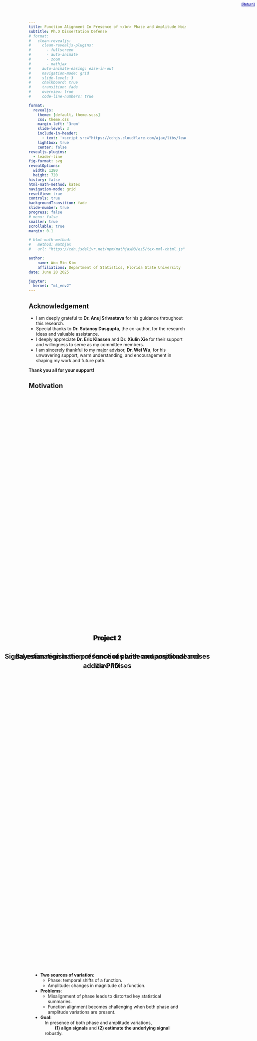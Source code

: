 ```yaml
---
title: Function Alignment In Presence of </br> Phase and Amplitude Noises
subtitle: Ph.D Dissertation Defense
# format:
#   clean-revealjs:
#     clean-revealjs-plugins:
#       - fullscreen
#       - auto-animate
#       - zoom
#       - mathjax
#     auto-animate-easing: ease-in-out
#     navigation-mode: grid
#     slide-level: 3
#     chalkboard: true
#     transition: fade
#     overview: true
#     code-line-numbers: true

format: 
  revealjs:
    theme: [default, theme.scss]
    css: theme.css
    margin-left: '3rem'
    slide-level: 3
    include-in-header: 
      - text: '<script src="https://cdnjs.cloudflare.com/ajax/libs/leader-line/1.0.7/leader-line.min.js"></script>'
    lightbox: true
    center: false
revealjs-plugins:
  - leader-line
fig-format: svg
revealOptions:
  width: 1280
  height: 720
history: false
html-math-method: katex
navigation-mode: grid
resetView: true
controls: true
backgroundTransition: fade
slide-number: true
progress: false
# menu: false
smaller: true
scrollable: true
margin: 0.1

# html-math-method:
#   method: mathjax
#   url: "https://cdn.jsdelivr.net/npm/mathjax@3/es5/tex-mml-chtml.js"

author:
    name: Woo Min Kim
    affiliations: Department of Statistics, Florida State University
date: June 20 2025

jupyter:
  kernel: "ml_env2"
---
```


## Acknowledgement

- I am deeply grateful to **Dr. Anuj Srivastava** for his guidance throughout this research.
- Special thanks to **Dr. Sutanoy Dasgupta**, the co-author, for the research ideas and valuable assistance.
- I deeply appreciate **Dr. Eric Klassen** and **Dr. Xiulin Xie** for their support and willingness to serve as my committee members.
- I am sincerely thankful to my major advisor, **Dr. Wei Wu**, for his unwavering support, warm understanding, and encouragement in shaping my work and future path.

**Thank you all for your support!**

<style>
.reveal .slide .katex {
  font-size: 1em;
}
.hh2{
  font-size: 2.5rem !important;
  color: #3333b3;
  padding-top: 0.1em;
  padding-bottom: 0.1em;
  margin-bottom: 3rem !important;
}
.middle-content {
  display: flex;
  justify-content: center;
  flex-direction: column;
  height: 100%;
  padding-left: 1em;
}

.middle-content2 {
  /* display: flex; */
  justify-content: center;
  flex-direction: column;
  height: 100%;
  padding-left: 1em;
}

.custom-block {
  border-radius: 16px;
  box-shadow: 4px 4px 16px rgba(0, 0, 0, 0.25);
  overflow: hidden;
  margin: 1.5em 0;
  line-height: 1.4;
}

.custom-block-header {
  background-color: #2a2a94; /* deep blue */
  color: white;
  padding: 0em 0.5em;
  font-size: 120%;
}

.custom-block-body {
  padding: 0.5em 1em;
  background-color: #f1f1f9;
  color: #000;
}
</style>

## Motivation
<div class="middle-content">
  - **Two sources of variation**:
    - Phase: temporal shifts of a function.
    - Amplitude: changes in magnitude of a function.
    
  - **Problems**:
    - Misalignment of phase leads to distorted key statistical summaries.
    - Function alignment becomes challenging when both phase and amplitude variations are present.
  - **Goal**: </br>
    <div style="margin-left: 1em"> In presence of both phase and amplitude variations, </br>
      $\qquad$**(1) align signals** and **(2) estimate the underlying signal** robustly.</div>
</div>

## Early Works (will be updated)
<h3> Old Works in $f$-space with error </h3>
...
<h3> Fisher-Rao method with penalty </h3>
...
<h3> Tucker 2021 </h3>



## Projects: Two Paths Forward {auto-animate=true}
<div class="middle-content" style="margin-top:-1em;">
<span data-id="slide-title" style="font-size: 2rem; color: #3333b3">(1) Persistent Peak Diagrams (PPD)</span>
<div style="margin-left: 1em">
- On top of the SRVF framework, we introduce a **visual tool** to explore the effects of different penalty weights on function alignment.
- **Persistent Peak Diagrams (PPD)**:
  - Visualize how the alignment changes with varying penalty weights.
  - Track the peaks in the aligned mean function to choose optimal penalty weights based on the stability of these peaks.
</div>

<span style="font-size: 2rem; color: #3333b3">(2) Bayesian Registration</span>
<div style="margin-left: 1em">
- A probabilistic framework with prior distribution provides a **flexible** function-alignment under noisy observations.
  - Enables the incorporation of prior knowledge
  - Allows multiple plausible alignments

- We enable a more **robust** registration under noisy observations than previous SRVF-based approaches.

</div>
</div>

## {auto-animate=true .unnumbered .center}
<h2 style="position: absolute; top: 50%; left: 50%; transform: translate(-50%, 0%); text-align: center; line-height: 1.4; width: 70%;"><span data-id="slide-title">Project 1</span> </br></br> **Signal estimation in the presence of phase and amplitude noises via PPD**
</h2>
<!-- <h2 class="r-fit-text"> **Function Alignment In Presence of </br> Phase and Amplitude Noises with Visual Aid** </h2> -->

## Phase and Amplitude Variation Model
<div class="middle-content2">

  Given an <span style="color: red"> **underlying signal $\boldsymbol{g}$** </span>, the generative data model is:
$$
f_i(t)={\color{green}c_i} g({\color{blue}\gamma_i}(t))+{\color{magenta}\epsilon_i}(t), \quad i=1,2,\ldots,n.
$$
<div class="middle-content">
<ol> 
  <li> <span style="color:green"> **Multiplicative noise:**</span> $\quad {\color{green}c_i} \in \mathbb{R}^+$ and i.i.d. with $\mathbb{E}[c_i] = 1$.  </li>
  <li> <span style="color:blue"> **Warping noise: ** </span> <br>A warping function, ${\color{blue}\gamma_i} \in \Gamma$, controls the phase variation. Here, $\Gamma$ is a diffeomorphism forming a group such that
$$
\Gamma = \{\gamma:[0,1]\to[0,1] \mid \gamma(0) = 0, \gamma(1) = 1, \dot \gamma > 0\},
$$
We assume $\{\gamma_i\}_{i=1}^n$ is centered at $\gamma_{\mathrm{id}}$.
  </li>
  <li> <span style="color:magenta"> **Additive smooth noise function**:</span> ${\color{magenta}\epsilon_i} \in \mathbb{L}^2$, random smooth function with $\mathbb{E}[\epsilon_i(t)] = 0$. </li>
</ol></div>
</div>

### Generative Model Comparison {.center}

<img src="figs/ppd/Figure1.png" data-preview-image data-preview-fit="cover">

### Penalized Optimization Framework {.center}
<!-- <div style="margin-left: 1em; font-size: 90%;"> -->
<div class="middle-content">
Given SRVFs $\{q_i\in\mathbb{L}^2\mid i=1,...,n\}$, and penalty weight, $\lambda$, the penalized elastic alignment is given by:
$$
\min_{\bar{q} \in \mathbb{L}^2} \left[ \sum_{i=1}^n \left( \min_{c_i, \mathbb{R}, \gamma_i\in \Gamma} \left( \| \bar{q} - c_i (q_i \star \gamma_i)\|^2 + \lambda \mathcal{R}(\gamma_i) \right) \right) \right] \ .
$$

where $(q\star\gamma) = (q\circ\gamma)\sqrt{\dot\gamma}$, and $\bar{q}\in\mathbb{L}^2$ is a template function. Then, the optimal warping given $\lambda$ is as follows:
$$
\gamma_{\lambda,i}^* = \underset{\gamma_i \in \Gamma}{\mathrm{argmin}} \left(\| q - c_i^* (q_i \star \gamma_i) \|^2 + \lambda \mathcal{R}(\gamma_i) \right).
$$
The quantity of interest is the <span style="color: blue; font-weight: bold"> partial elastic mean </span>:
$${\color{blue}\hat{g}_\lambda = \frac{1}{n} \sum_{i=1}^n f^*_{\lambda, i}} \quad \textsf{where} \quad f^*_{\lambda, i} = f_i \circ \gamma_{\lambda,i}^*$$

</div>

## Penalized Elastic Signal Alignment (PESA){auto-animate=true .large-math}

<h3>Sequential alignment algorithm</h3>
<div class="middle-content">
Given the candidate penalty weights $\{\lambda_1,...\lambda_L = \lambda_{\mathrm{max}}\}$, we compute the partial elastic mean $\hat{g}_\lambda$ and update the alignment sequentially.

- Computation order of the penalty: $\lambda_L$,$\lambda_{L-1}$,...,$\lambda_1$
- At step $k$: compute $\hat{g}_{\lambda_k}$ using the previous steps alignment.
- Sequentially progress alignment from no alignment to the fully elastic alignment.
</div>

<div data-id="algorithm-box" style="font-size: 100%; line-height: 1.2; border: 1px solid #ccc; padding: 1em 1em; border-radius: 8px; background-color: #eeeeee;">

<div data-id="line1">
$\textsf{\textbf{Input:}}$
</div>
$\begin{array}{rl}
\textsf{\text{data: }} & \{f_1, ..., f_n\} \\
\qquad\quad\quad\quad\textsf{\text{candidate }} \lambda\textsf{\text{: }} & \{\lambda_1, ..., \lambda_L = \lambda_{\max}\}
\end{array}$
<div data-id="line2">
$\textsf{\textbf{Output:}}$
</div>
$\quad\textsf{\text{aligned-function mean: }} \quad \{\hat{g}_{\lambda_1}, ..., \hat{g}_{\lambda_L}\}$</div>

### {auto-animate=true} 
<!-- initialization: -->
<div data-id="algorithm-box" style="font-size: 100%; line-height: 1.2; border: 1px solid #ccc; padding: 0em 1em; border-radius: 8px; background-color: #eeeeee;">

<div style="color: gray;" data-id="line1">
$\textsf{\textbf{Input: }}$ $\quad \{f_1, ..., f_n\}\ \ , \qquad \{\lambda_1, ..., \lambda_L\}$</div>
<div style="color: gray;" data-id="line2"> $\textsf{\textbf{Output: }}$ $\quad \{\hat{g}_{\lambda_1}, ..., \hat{g}_{\lambda_L}\}$</div>

<div style="color: black;" data-id="line3">
$\textsf{\textbf{for }} k = L \textsf{\textbf{ down to }} 1:$ 
<div class="fragment" data-fragment-index="1">
$\qquad \textsf{\textbf{for }} i = 1 \textsf{\textbf{ to }}n:$</br>
$\qquad\qquad q_i \leftarrow 
\begin{cases}
\mathtt{srvf}(f_i) & \textsf{\text{if }} k = L \\
\mathtt{srvf}(\tilde{f}_{\lambda_{k+1}, i}) & \textsf{\text{otherwise}}
\end{cases}\ \ , \qquad c_i^* \leftarrow 1$</br>
$\qquad \textsf{\textbf{end}}$</br>
$\qquad \bar{q} \leftarrow
\begin{cases}
\frac{1}{n}\sum q_i & \textsf{\text{if }} k = L \\
\bar{q}_{\lambda_{k+1}} & \textsf{\text{otherwise}}
\end{cases}$</div></div>
$\textsf{\textbf{end}}$</div>

### {auto-animate=true}
<div data-id="algorithm-box" style="font-size: 100%; line-height: 1.2; border: 1px solid #ccc; padding: 0em 1em; border-radius: 8px; background-color: #eeeeee;">

<div style="color: gray;" data-id="line1">
$\textsf{\textbf{Input: }}$ $\quad \{f_1, ..., f_n\}\ \ , \qquad \{\lambda_1, ..., \lambda_L\}$</div>
<div style="color: gray;" data-id="line2"> $\textsf{\textbf{Output: }}$ $\quad \{\hat{g}_{\lambda_1}, ..., \hat{g}_{\lambda_L}\}$</div>

<div style="color: gray;" data-id="line3">
${\color{black}\textsf{\textbf{for }} k = {\color{red}L} \textsf{\textbf{ down to }} 1:}$
</br> $\qquad \textsf{\textbf{for }} i = 1 \textsf{\textbf{ to }}n:$</br>
$\qquad\qquad q_i \leftarrow 
\begin{cases}
{\color{red}\mathtt{srvf}(f_i)} & \textsf{\text{if }} k = L \\
\mathtt{srvf}(\tilde{f}_{\lambda_{k+1}, i}) & \textsf{\text{otherwise}}
\end{cases}\ \ , \qquad c_i^* \leftarrow 1$</br>
$\qquad \textsf{\textbf{end}}$</br>
$\qquad \bar{q} \leftarrow
\begin{cases}
{\color{red}\frac{1}{n}\sum q_i} & \textsf{\text{if }} k = L \\
\bar{q}_{\lambda_{k+1}} & \textsf{\text{otherwise}}
\end{cases}$ </br></div>

<div data-id="alignment-label-block" style="position: relative; margin: top: 0.5em; left: 1em;">
<div class="fragment" data-fragment-index="7"  data-id="alg-label1" style="font-size:100%; font-weight:bold; color: orange; position: absolute; left: 50%;">$\,$DTW alignment steps</div><span auto-animate-id="align-block" class="fragment" data-fragment-index="1" style="align-items: flex-start; gap: 1em;">$\,\, \textsf{\textbf{repeat until convergence:}}$ <br>
$\qquad \textsf{\textbf{for }} i = 1 \textsf{\textbf{ to }} n:$<br>
$\qquad\qquad \gamma_{\lambda_k,i}^* \leftarrow \mathrm{argmin}_\gamma \big[ \|\bar{q} - c_i^*(q_i \circ \gamma)\|^2 + \lambda_k \mathcal{R}(\gamma) \big]$</span> <div class="fragment" data-fragment-index="2" style="position: absolute; top: 2.58em; left: 68%; font-size: 100%; font-style: italic; color: #444; white-space: nowrap;">  via Dynamic Programming </div>
<span class="fragment" data-fragment-index="3"></br>$\qquad\qquad f_i^* \leftarrow \tilde{f}_{\lambda_{k-1}, i} \circ \gamma_{\lambda_k,i}^*$  ,  </span>
<span class="fragment" data-fragment-index="4">$\quad q_i^* \leftarrow \mathtt{srvf}(f_i^*)$  ,  </span> 
<span class="fragment" data-fragment-index="5" >$\quad c_i^* \leftarrow \frac{\langle \bar{q}\ \, q_i^* \rangle}{\langle q_i^*,\ \ q_i^* \rangle}$</br>
$\qquad \textsf{\textbf{end}}$</br>
</span> <div class="fragment" data-fragment-index="6">$\qquad\qquad \bar{q}^* \leftarrow \frac{1}{n}\sum q_i^*, \quad \epsilon \leftarrow \|\bar{q} - \bar{q}^*\|^2$</br> $\qquad\qquad \textsf{\textbf{if }} \epsilon > tol: \bar{q} \leftarrow \bar{q}^*$ <div style="font-size: 200%; position: absolute; top: 75.5%; left: 50%; transform: translate(-50%, -50%); text-align: center;"> &#125;</div> <div class="fragment" data-fragment-index="6" data-id="alg-box1" style="position: absolute; top: 75.5%; left: 65%; transform: translate(-50%, -50%); text-align: center; font-size: 100%; font-style: italic; color: #444;"> convergence check</div></br>$\,\, \textsf{\textbf{end repeat}}$</div> <div class="fragment" data-fragment-index="7"
      style="position: absolute; top: 0; left: 0; right: 0; bottom: 0; border: 2px solid #888; border-radius: 0px; pointer-events: none; border-color: orange;"></div></div>
<div>$\textsf{\textbf{end}}$</br></div></div>


### {auto-animate=true}

<div data-id="algorithm-box"  style="font-size: 100%; line-height: 1.2; border: 1px solid #ccc; padding: 0em 1em; border-radius: 8px; background-color: #eeeeee;">

<div style="color: gray;" data-id="line1">
$\textsf{\textbf{Input: }}$ $\quad \{f_1, ..., f_n\}\ \ , \qquad \{\lambda_1, ..., \lambda_L\}$</div>
<div style="color: gray;" data-id="line2"> $\textsf{\textbf{Output: }}$ $\quad \{\hat{g}_{\lambda_1}, ..., \hat{g}_{\lambda_L}\}$</div>

<div style="color: gray;" data-id="line3">
${\color{black} \textsf{\textbf{for }} k =  {\color{red}L} \textsf{\textbf{ down to }} 1:}$
</br>$\qquad \textsf{\textbf{for }} i = 1 \textsf{\textbf{ to }} n:$</br>
$\qquad\qquad q_i \leftarrow 
\begin{cases}
{\color{red}\mathtt{srvf}(f_i)} & \textsf{\text{if }} k = L \\
\mathtt{srvf}(\tilde{f}_{\lambda_{k+1}, i}) & \textsf{\text{otherwise}}
\end{cases}\ \ , \qquad c_i^* \leftarrow 1$</br>
$\qquad \textsf{\textbf{end}}$</br>
$\qquad \bar{q} \leftarrow
\begin{cases}
{\color{red}\frac{1}{n}\sum q_i} & \textsf{\text{if }} k = L \\
\bar{q}_{\lambda_{k+1}} & \textsf{\text{otherwise}}
\end{cases}$ </br></br></div>

<div data-id="alignment-label-block" style="position: relative; margin: top: 0.5em; left: 1em;">
<div style="position: absolute; top: 0; left: 0; right: 0; bottom: 0; border: 2px solid #888; border-radius: 0px; pointer-events: none; border-color: orange;" data-id="alg-box1"></div>
<div data-id="alg-label1" style="font-size:100%; font-weight:bold; color: orange;">$\,$DTW alignment steps</div> <div style="color: gray;"> $\qquad\quad$Iteratively update $\bar{q}$, $\{\tilde{f}_{\lambda_{k},i}^*\}_{i=1}^n$ and $\{\gamma_{\lambda_k, i}^*\}_{i=1}^n$</div> </div>
<div class="fragment" data-fragment-index="1"> </br>$\qquad \bar{\gamma}^{-1} \leftarrow (\frac{1}{n} \sum \gamma_{\lambda_k, i}^*)^{-1}\ \ , \qquad$
<span> $\bar{q}_{\lambda_k}$ </span>
<span> $\leftarrow \bar{q} \circ \bar{\gamma}^{-1}$</span>
<span class="fragment" data-fragment-index="1" style="font-size: 100%; font-style: italic; color: #444;position: absolute; left:55%">(centering)</span> </div>
<div class="fragment" data-fragment-index="2"> 
$\qquad \textsf{\textbf{for }} i = 1 \textsf{\textbf{ to }} n: \qquad$
<span>$\tilde{f}_{\lambda_k, i}$</span>
$\leftarrow f_i^* \circ \bar{\gamma}^{-1}$
<span class="fragment" data-fragment-index="2" style="font-size: 100%; font-style: italic; color: #444;position: absolute; left:55%">(alignment)</span> </div>
<span class="fragment" data-fragment-index="3">$\qquad \hat{g}_{\lambda_k} \leftarrow \frac{1}{n} \sum \tilde{f}_{\lambda_k, i}$</span><span class="fragment" data-fragment-index="3" style="font-size: 100%; font-style: italic; color: #444; position: absolute; left:55%">(aligned mean)</span>
</br>$\textsf{\textbf{end}}$</div>


###
<!-- green,blue -->

<div data-id="algorithm-box"  style="font-size: 100%; line-height: 1.2; border: 1px solid #ccc; padding: 0em 1em; border-radius: 8px; background-color: #eeeeee;">

<div style="color: gray;">
$\textsf{\textbf{Input: }}$ $\quad \{f_1, ..., f_n\}\ \ , \qquad \{\lambda_1, ..., \lambda_L\}$</div>
<div style="color: gray;"> $\textsf{\textbf{Output: }}$ $\quad \{\hat{g}_{\lambda_1}, ..., \hat{g}_{\lambda_L}\}$</div>

<div style="color: gray;">
${\color{black} \textsf{\textbf{for }} k = L \textsf{\textbf{ down to }} 1:}$
</br>$\qquad \textsf{\textbf{for }} i = 1 \textsf{\textbf{ to }} n:$</br>
$\qquad\qquad q_i \leftarrow 
\begin{cases}
\mathtt{srvf}(f_i) & \textsf{\text{if }} k = L \\
{\color{blue}\mathtt{srvf}(\boldsymbol{\tilde{f}_{\lambda_{k+1}, i}})} & {\color{blue}\textsf{\text{otherwise}}}
\end{cases}\ \ , \qquad c_i^* \leftarrow 1$</br>
$\qquad \textsf{\textbf{end}}$</br>
$\qquad \bar{q} \leftarrow
\begin{cases}
\frac{1}{n}\sum q_i & \textsf{\text{if }} k = L \\
{\color{green}\boldsymbol{\bar{q}_{\lambda_{k+1}}}} & {\color{green}\textsf{\text{otherwise}}}
\end{cases}$ </br></br></div>

<div auto-animate-id="alignment-label-block" style="position: relative; margin: top: 0.5em; left: 1em;">
<div style="position: absolute; top: 0; left: 0; right: 0; bottom: 0; border: 2px solid #888
; border-radius: 0px; pointer-events: none;" data-id="alg-box1"></div>
<div style="font-size:100%; font-weight:bold; color: gray;">$\,$DTW alignment steps</div> <div style="color: gray;">$\qquad\quad$Iteratively update $\bar{q}$, $\{\tilde{f}_{\lambda_{k},i}^*\}_{i=1}^n$ and $\{\gamma_{\lambda_k, i}^*\}_{i=1}^n$</div> </div>
<span style="color: gray;"> </br>$\qquad \bar{\gamma}^{-1} \leftarrow (\frac{1}{n} \sum \gamma_{\lambda_k, i}^*)^{-1}\ \ , \qquad$
<span style="color: green;" data-id="alg-k_update_qbar"> $\boldsymbol{\bar{q}_{\lambda_k}}$ </span>
<span style="color: gray;"> $\leftarrow \bar{q} \circ \bar{\gamma}^{-1}$</span>
<span style="font-size: 100%; font-style: italic; color: gray;position: absolute; left:55%">(centering)</span></br>
<span style="color: gray;"> $\qquad \textsf{\textbf{for }} i = 1 \textsf{\textbf{ to }} n: \qquad$ </span>
<span style="color: blue;" data-id="alg-k_update_f"> $\boldsymbol{\tilde{f}_{\lambda_k, i}}$ </span>
<span style="color: gray;"> $\leftarrow f_i^* \circ \bar{\gamma}^{-1}$ </span>
<span style="font-size: 100%; font-style: italic; color: gray;position: absolute; left:55%">(alignment)</span></br>
<span style="color: gray;">$\qquad \hat{g}_{\lambda_k} \leftarrow \frac{1}{n} \sum \tilde{f}_{\lambda_k, i}$</span>
<span style="font-size: 100%; font-style: italic; color: gray;position: absolute; left:55%">(aligned mean)</span></br>${\color{black}\textsf{\textbf{end}}}$</div>

###
<!-- Last algorithm ghat gathering -->

<div data-id="algorithm-box"  style="font-size: 100%; line-height: 1.2; border: 1px solid #ccc; padding: 0em 1em; border-radius: 8px; background-color: #eeeeee;">

<div style="color: gray;"> $\textsf{\textbf{Input: }}$ $\quad \{f_1, ..., f_n\}\ \ , \qquad \{\lambda_1, ..., \lambda_L\}$</div>
<div style="color: red;"> $\textsf{\textbf{Output: }}$ $\quad \{\hat{g}_{\lambda_1}, ..., \hat{g}_{\lambda_L}\}$</div> <div style="color: gray;">${\color{black} \textsf{\textbf{for }} k = L \textsf{\textbf{ down to }} 1:}$
</br>$\qquad \textsf{\textbf{for }} i = 1 \textsf{\textbf{ to }} n:$</br>
$\qquad\qquad q_i \leftarrow 
\begin{cases}
\mathtt{srvf}(f_i) & \textsf{\text{if }} k = L \\
{\color{gray}\mathtt{srvf}(\tilde{f}_{\lambda_{k+1}, i})} & {\color{gray}\textsf{\text{otherwise}}}
\end{cases}\ \ , \qquad c_i^* \leftarrow 1$</br>
$\qquad \textsf{\textbf{end}}$</br>
$\qquad \bar{q} \leftarrow
\begin{cases}
\frac{1}{n}\sum q_i & \textsf{\text{if }} k = L \\
{\color{gray}\bar{q}_{\lambda_{k+1}}} & {\color{gray}\textsf{\text{otherwise}}}
\end{cases}$ </br></br></div>

<div auto-animate-id="alignment-label-block" style="position: relative; margin: top: 0.5em; left: 1em;">
<div style="position: absolute; top: 0; left: 0; right: 0; bottom: 0; border: 2px solid #888
; border-radius: 0px; pointer-events: none;" data-id="alg-box1"></div>
<div style="font-size:100%; font-weight:bold; color: gray;">$\,$DTW alignment steps</div> <div style="color: gray;">$\qquad\quad$Iteratively update $\bar{q}$, $\{\tilde{f}_{\lambda_{k},i}^*\}_{i=1}^n$ and $\{\gamma_{\lambda_k, i}^*\}_{i=1}^n$</div> </div>
<span style="color: gray;"> </br>$\qquad \bar{\gamma}^{-1} \leftarrow (\frac{1}{n} \sum \gamma_{\lambda_k, i}^*)^{-1}\ \ , \qquad$
<span style="color: gray;" data-id="alg-k_update_qbar"> $\bar{q}_{\lambda_k}$ </span>
<span style="color: gray;"> $\leftarrow \bar{q} \circ \bar{\gamma}^{-1}$</span>
<span style="font-size: 100%; font-style: italic; color: gray;position: absolute; left:55%">(centering)</span>
</br>
<span style="color: gray;"> $\qquad \textsf{\textbf{for }} i = 1 \textsf{\textbf{ to }} n: \qquad$ </span>
<span style="color: gray;" data-id="alg-k_update_f"> $\tilde{f}_{\lambda_k, i}$ </span>
<span style="color: gray;"> $\leftarrow f_i^* \circ \bar{\gamma}^{-1}$ </span>
<span style="font-size: 100%; font-style: italic; color: gray;position: absolute; left:55%">(alignment)</span>
</br><span style="color: red;">$\qquad \hat{g}_{\lambda_k} \leftarrow \frac{1}{n} \sum \tilde{f}_{\lambda_k, i}$</span>
<span style="font-size: 100%; font-style: italic; color: gray;position: absolute; left:55%">(aligned mean)</span></br>${\color{gray} \textsf{\textbf{end}}}$</div>


## Persistent Peak Diagrams (PPD)
<div style="margin-top: -1em;">
<div class=custom-block>

  <div class="custom-block-header" font-family="Computer Modern">Definition</div>
  <div class="custom-block-body" font-family="Computer Modern">
  A PPD of a set of functions $\{f_i\}_{i=1}^n$ is a graphical representation that tracks the evolution of significant internal peaks in the partial elastic mean, $\hat{g}_\lambda$, as a function of the penalty parameter $\lambda \in \mathbb{R}^+$.
  </div>

</div>

<div class="middle-content2">

<h3> <u> <a href="#/significance-of-peaks" style="color:#3333b3"> Significance of Peaks </a> </u> </h3>
<div style="padding-left: 1em;">
  The significance of a peak is determined by its relative curvature at the peak location and a predefined threshold value.
</br>
</div>

<h3> <u> <a href="#/persistence-of-peaks" style="color:#3333b3"> Persistence of Peaks </a> </u> </h3>
<div style="padding-left: 1em;">
<div>
  Persistence measures how long a peak remains significant as the penalty weight $\lambda$ varies.
</div>
<div>
  A peak is considered persistent if its classification remains consistent with that of the most persistent peak across values of persistence measurements.
</div>
</div>

</div>
</div>

## Selection of $\lambda$ via PPD
<div class="middle-content2" style="margin-top: -1em;">

Choose $\lambda^*$ as close to zero as possible while all persistent peaks are included.
<div style="padding-left: 1em;">
  - Scatter points: Partially aligned functions, $\{𝑓^*_{\lambda^*,𝑖}\}$
  - <span style="color: blue;">Blue</span> Curve: Mean of partial elastic mean, $\hat{g}_{\lambda^*}$
  - <span style="color: cyan;">Cyan Curve</span>: Initial shape function, $\hat{g}_{\mathrm{init}}$
  - <span style="color: red;">Red Curve</span>: Ground truth, $g$
</div>
</div>

::: {layout-ncol=2}

<img src="figs/ppd/lambda_selection/ppd.png" style="width: 70%; display: block; margin: auto;" />

<img src="figs/ppd/lambda_selection/scatter.png" style="width: 70%; display: block; margin: auto;" />

:::

<div style="padding-left: 2em;">
 - <span style="color:magenta;"> Magent line</span>: $\lambda^*$, the selected penalty weight.
</div>

## Estimation of the underlying signal $g$

<div class="middle-content">

  Signal estimation of $g$ is feasible based on the $\hat{g}_{\lambda^*}$ </br>

<div>
  (1)$\,\,$Obtain shape template $\hat{g}_{\mathrm{init}}$ from $\hat g_{\lambda^*}$</div>

<div>
  (2)$\,\,$Estimate $\hat{g}$ with $\{f^*_{\lambda^*,i}\}_{i=1}^n$ by fixing the number of peaks.</div>

</div>

<span style="display: flex; justify-content: flex-end;"> <a href="#/estimation-of-the-underlying-signal" style="color:#3333b3">[details]</a> </span>


## Results
Will be updated soon.
1 or 2 examples.

## {auto-animate=true .unnumbered .center}
<h2 style="position: absolute; top: 50%; left: 50%; transform: translate(-50%, 0%); text-align: center; line-height: 1.4; width: 70%;"><span data-id="slide-title">Project 2</span> </br></br> <strong>Bayesian registration of functions with compositional and additive noises</strong></h2>

## Introduction
<div class="middle-content">
To earn the robustness of the alignment process, our approach resorts to:

1. **Bayesian model** to quantify the uncertainty in the alignment process.

2. **Centered log-ratio** representation of warping representations to achieve mapping to a linear inner-product space via isometrically isomorphism.

3. Use of the $\mathbb{L}^2$ metric in the **original function space** (**$\boldsymbol{f}$-space**) to achieve robustness against additive noise.
</div>

## Registration Frameworks
<div class="middle-content2">
There are three main distinctions in our registration framework compared to previous works:

1. **Deterministic vs Bayesian Method**

2. **SRVF vs CLR representations of $\gamma$**

3. **SRVF-space ($q$-space) vs Original-function-space ($f$-space)**
</div>

## Registration Frameworks
<div style="margin-top: -1em;">
<h3> **(1)$\quad$Deterministic vs Bayesian Method** </h3>

<div style="margin-top: -0.5em;">

:::{.panel-tabset}
### <span style="color:#3333b3; font-size:90%;">**Deterministic method**</span>

<div class="middle-content2">
A **deterministic** method such as (e.g., dynamic programming) finds a single optimal warping function $\gamma$ that maximizes the likelihood.

- (**flexibility issue**)

  - It does not quntify the **uncertainty** in the alignment process.
  - It cannot capture the **multiple plausible alignments**.


- (**computational cost issue**)</br>
  - DP has quadratic time complexity, making it inefficient for large numbers of discrete points.
  - DP does not account for smoothness, often resulting in undesirable or jagged warping paths.

</div>

### <span style="color:#3333b3; font-size:90%;">**Bayesian Modeling**</span>

<div style="padding-left: 1em;">

As an alternative of deterministic method, we use Bayesian framework which mainly takes advantages by allowing:

- A comprehensive exploration of the warping function parameter space.

- Principled uncertainty analysis via posterior inference (e.g., the discovery of multiple plausible alignments)

- Incorporation of the prior information of warping functions.

</div>

:::
</div>
</div>


## Registration Frameworks
<div style="margin-top: -1em;">
<h3> **(2)$\quad$SRVF vs CLR representations of $\gamma$** </h3>
<div style="margin-top: -0.5em;">

:::{.panel-tabset}

### <span style="color:#3333b3; font-size:90%;">**SRVF representation of $\gamma$**</span>

<div class="middle-content2">
Previous Bayesian registration approaches (Lu et al. (2017) and Tucker et al. (2021)) maps the warping functions to the SRD manifold
$$
\mathbb{S}^+_{\infty} = \left\{ q_\gamma \in \mathbb{L}^2 \,\middle|\, q_\gamma(t) \geq 0,\; \int_0^1 q_\gamma^2(t)\, dt = 1 \right\} \qquad \text{where } \quad  q_\gamma(t) = \mathtt{srvf}(\gamma). 
$$

- Gaussian Process (GP) prior for warping functions on the tangent space at $\gamma_{\mathrm{id}}$

- Happ et al. (2019) and Ma et al. (2024) addressed the SRVF representation may cause bias and inefficience in computation in posterior inference due to:
  - geometric distortion
  - improper posterior sampling

</div>


### <span style="color:#3333b3; font-size:90%;">**CLR representation of $\gamma$**</span>

<div class="middle-content2" style="font-size:90%; line-height: 1;">
- Centered log-ratio transformation was first introduced by Egozcue at el.(2006)
- Ma et al. (2024) proposed the use of CLR for warping function representation.

CLR transformation is $\psi: \Gamma_1 \rightarrow H(0,1)$, as follows:
<div style="margin-top: -1em;">
$$h(t) := \psi(\gamma)(t) = \log(\dot\gamma(t)) - \int_0^1 \log(\dot\gamma(s))ds$$
</div>
<div style="margin-top: -1em;">
where $\Gamma_1 \subset \Gamma$ is a bounded subset and $H(0,1)$ is an Euclidean space under $\mathbb{L}^2$ norm.
</div>
<div style="margin-top: -1em;">
$$\Gamma_1 = \left\{ \gamma: [0,1] \rightarrow [0,1] \mid  \gamma(0) = 0, \gamma(1) = 1, 0 < m_\gamma<\dot\gamma(t) < M_\gamma < \infty\right\}.$$
</div>
<div style="margin-top: -1em;">
$$
H(0,1) = \left\{ h \in \mathbb{L}^2([0,1]) \;\middle|\; \int_0^1 h(t)\,dt = 0,\; -\infty< m_h < h(t) < M_h < \infty \right\},
$$
</div>
</div>

- CLR **isometrically isomorphically** maps warpings to a **linear inner-product space**, enabling standard statistical analysis.

- CLR avoids the issues of SRVF's geometric distortion and improper sampling. (<a href="#/illustration-of-fpca-in-srd-vs-clr" style="color:#3333b3">example</a>)


:::

</div>
</div>

## Registration Frameworks

<div style="margin-top: -1em;">
<h3> **(3)$\quad$ $q$-space vs $f$-space** </h3>
<div style="margin-top: -0.5em;">

:::{.panel-tabset}

### <span style="color:#3333b3; font-size:90%;">**Alignment in $q$-space**</span>

<div class="middle-content2">
It aligns functions by using $\mathbb{L}^2$ metric in the SRVF space (**$\boldsymbol{q}$-space**)

- (**robustness issue**)  It makes more sensitive to additive noise 
  - The SRVF transformation is a function of the first derivative, which is sensitive to noise in the original function space. (<a href="#/robustness-by-the-use-of-f-space" style="color:#3333b3">example</a>)
  
- Previous approaches resorted to:

  - pre-smoothing data but a mere smoothing individual functions may cause **over- or under-smoothing**.

  - penalized elastic alignment but to choose a proper **penalty weight** becomes a sensitive issue.

</div>

### <span style="color:#3333b3; font-size:90%;">**Alignment in $f$-space**</span>

<div class="middle-content2">
- We perform alignment directly in the **original function space** rather than SRVF space.

- The **pinching effect** arises when $\dot{\gamma}(t) \to 0$, causing extreme compression and distortion of function features.

- By placing a GP prior on the CLR-transformed warping $\psi(\gamma)$, we ensure:
	- $\dot{\gamma}(t) > 0$ almost surely (due to $\log \dot{\gamma}$),
	- Prevented extreme compression and distortion of functions with the bounded derivative.

- This Bayesian formulation systematically **avoids pinching effect**, unlike the penalty-based optimization methods that only weakly enforce identity proximity.
</div>

:::

</div>
</div>


<!-- <div style="padding-left: 1em; color: blue; margin-top: 2em;">
<div class="fragment" data-fragment-index="5">
  $\quad$**(remedy)** <span style="position: absolute; left:31%">Use $\mathbb{L}^2$ metric in the original function space (**$\boldsymbol{f}$-space**).</span>
</div>
</div> -->


<!-- 
## Old Works with noise ()

<!-- Old works -> F-R (compositional noise only) --> 

<!-- ### Why Bayesian and randomness in warping function? {auto-animate=true .center} -->

<!-- <div class="middle-content"> -->
<!-- <div data-id="random-slide-content" style="padding-left: 1em;">

- To Gain the robustness, 

  1. pre-smoothing but a mere smoothing individual functions may cause **over- or under-smoothing**.

  2. penalized elastic alignment but to choose a good **penalty weight** becomes a sensitive issue.

</div> -->

<!-- </div> -->


<!-- 

## Why $f$-space? {auto-animate=true .center}

<div class="middle-content" auto-animate="true">
<div style="padding-left: 1em; margin-top:-1em;">

<h3> **---$\,\,$Noiseless case** </h3>
<div style="padding-left: 1em;">
  - Absolutely continuous functions: $f_1$ and $f_2 = f_1\circ\gamma$.
  - SRVFs: $q_1$ and $q_2$.   

$\,\,$ Alignment in $f$-space and $q$-space is equivalent. i.e.,

  <!-- $\,\,$ If $f_2 = f_1 \circ \gamma$, then: -->
<!-- 
<div style="margin-top: -1em;">
  $$
  \|f_2 - f_1 \circ \gamma\|^2 = 0 \quad \Longleftrightarrow \quad \|q_2 - q_1 \star \gamma\|^2 = 0.
  $$
  </div></div>

</div></div> -->
<!-- 
### {auto-animate=true .center}
<div data-id = 'slide-title' class= "hh2">Why Bayesian Approach?</div>
<div class="middle-content" auto-animate="true">
<div style="padding-left: 1em; margin-top:-1em;">

<h3> **---$\,\,$Under an additive noise model**</h3>
<div style="padding-left: 1em;">

  $\,\,$ This equivalence breaks down.

  $$
  y_i(t) = f_i(t) + \epsilon_i(t), \qquad \epsilon_i \in \mathbb{L}^2 \quad \textsf{ for } i = 1,2.
  $$
  
- The SRVF transformation of $y_i$ is **nonlinear**, thus distorting both geometry and alignment structure in $q$-space.
  - Aliging in $q$-space does not guarantee aligning of the signals. (<a href="#/robustness-by-the-use-of-f-space" style="color:#3333b3">example</a>)

- SRVF transformation is a functions of the first derivative, which is sensitive to noise in the original function space.

- A deterministic alignment in $q$-space may become **unreliable** in the presence of additive noise.

- This motivates modeling $\gamma_i$ as a **random variable** to account for alignment uncertainty under noisy observations.

</div>
</div>

</div> -->

## Our Bayesian Framework Overall {auto-animate=true .center}

<div class="middle-content" auto-animate="true">

<div style="padding-left: 1em;">
- Models $\gamma_i$ as a random variable to **reflect uncertainty** in alignment
- Provides <span style="color:red">**robustness**</span> to additive noise process without pinching effect.
- Allows <span style="color:red">**flexibility**</span> in modeling the warping function
  - Enables **incorporation of prior belief** of warping functions (<a href="#/flexibility-of-bayesian-registration-prior-info-incorporation" style="color:#3333b3">Example</a>)
  - Captures **multiple plausible alignments** via posterior inference  <a href="#/flexibility-of-bayesian-registration-quantification-of-uncertainty" style="color:#3333b3">(Example)</a>
</div>

</div>


<!-- :::{.notes} -->
<!-- The SRD manifold used in the SRVF framework is geometrically sound but statistically limiting. It's nonlinear and lives in the positive orthant, which complicates modeling and random sampling.

These constraints make it difficult to apply methods like FPCA or Bayesian posterior inference directly in SRD space—samples can fall outside the valid region or distort alignment structure.

In contrast, the CLR transformation maps warping functions to a linear inner-product space via an isometric isomorphism. This makes the space unconstrained, allowing for direct application of standard statistical methods without geometric distortion or invalid samples.

As a result, CLR offers a more stable and flexible foundation for modeling warping variability, especially under uncertainty and in probabilistic frameworks. -->
<!-- ::: -->


## Pairwise Alignment
The likelihood model for pairwise alignment
$$
    y_2([t]) - (y_1 \circ \gamma)([t]) \mid \gamma \sim \mathcal{N}(\mathbf{0},\sigma^2\mathbf{I})
$$

Prior for warping function $\gamma$:
$$
    h_\gamma \sim \mathcal{GP}(\mu_h, \mathcal{K}_h),
$$

### Algorithm
will be updated

## Multiple-Function Alignment

will be updated

### Algorithm
will be updated

### Centering with CLR
will be updated

## Underlying Signal Estimation
will be updated

### Algorithm
will be updated

## Future Work

## References

# Appendix


### Significance of Peaks 

- We define **strength** of a peak in any absolutely continuous function $f(t_0)$ at a location of a peak, $t_0 \in [0,1]$:

$$ \frac{-\ddot{f}(t_0)}{\max_{t\in[0,1]}{\ddot{f}(t)}}$$

- A strength always lies in the interval [0,1].

- A peak is ***insignificant*** if the strength of a peak is less than a certain threshold, $\tau$.

- Threshold Selection:
  - We need an adaptable hyperparameter derived from the dataset.
  - For $i = 1,...,n$, we collect all strengths of peaks in $f_i$.
  - We choose $\tau$ to be the $p$-th percentile of such strength collection.


<span style="display: flex; justify-content: flex-end;"> <a href="#/persistent-peak-diagrams-ppd" style="color:#3333b3">[Return]</a> </span>


### Persistence of Peaks 

<span style="display: flex; justify-content: flex-end;"> <a href="#/persistent-peak-diagrams-ppd" style="color:#3333b3">[Return]</a> </span>

<!-- 

## PPD and $\lambda$ Selection {.center}

<div style="display: flex; justify-content: center; padding: 2em;">
  <iframe
    src="misc_pages/interactive-ppd.html" 
    width="1200" 
    height="780"
    style="border:0px solid black;
    display: block;">
  </iframe>
</div> -->

### Estimation of the underlying signal

<div style="padding-left: 1em;">
  Signal estimation of $g$ is feasible based on the $\hat{g}_{\lambda^*}$ 
</div>
<div style="text-align: center;">
  <img src="figs/ppd/curve_est/fig1.png" style="width: 25%;" />
</div>
<div data-id="algorithm-box" style="font-size: 80%; line-height: 1.2; border: 1px solid #ccc; padding: 0em 1em; border-radius: 8px; background-color: #eeeeee;">

<div style="color: black;" data-id="line1">
$\textsf{\textbf{Input: }} \qquad \textsf{data} \,\,\, \{\tilde{f}_{i,\lambda^*}\}_{i=1}^{n}\, , \qquad \, \textsf{number of peaks } \,\,\, m$</div>
<div> $\textsf{\textbf{Output: }}$ $\qquad \textsf{signal estimate } \,\,\, \hat{g}$</div>

<div>${\color{gray}\mathtt{1}.} \qquad \textsf{Initialize estimate }\hat{g}_{\mathrm{init}} \textsf{as follows:}$ </br> $\qquad\qquad\qquad \textsf{Connect the } m \textsf{ peaks (and corresponding valleys) of } \hat{g}_{\lambda^*} \textsf{ linearly}$ </br> $\qquad\qquad\qquad \textsf{to form a piecewise linear curve.}$</div>
<div>${\color{gray}\mathtt{2}.}  \qquad \textsf{Obtain } \gamma^* \textsf{ and }\mathbf{v}^* \textsf{ by solving}$</div>
$$
(\gamma^*, \mathbf{v}^*) = \underset{\gamma \in \Gamma,\mathbf{v} \in {\mathcal V}}{\textrm{argmin}} \Bigg( \sum_{i=1}^n \int_0^1  (f_{\Phi(\mathbf{v})}(\gamma(t)) - \tilde{f}_{i,\lambda^*}(t))^2 dt + \rho \int_0^1 {f}_{\Phi(\mathbf{v})}^{\prime \prime}(\gamma(t))^2dt \Bigg)
$$
<div>${\color{gray}\mathtt{3}.} \qquad \textsf{\textbf{return}: }\,\,\hat{g} = f_{\Phi(\mathbf{v}^*)}(\gamma^*(t))$</div>
</div>

<div style="position: absolute; top: -1em; right: 0; padding: 0.5em;">
  <a href="#/estimation-of-the-underlying-signal-g" style="color:#3333b3; font-size: 80%;">[Return]</a>
</div>


### Illustration of FPCA in SRD vs CLR

<div style="display: flex; justify-content: space-around; align-items: flex-start; gap: 1em; text-align: center;">

  <div style="width: 30%;">
  <img src="figs/bayes/fpca/raw.svg" alt="Raw functions" style="width: 100%;">
  <p style="font-size: 85%; margin-top: -0.5em;">Raw Functions</p>
  </div>

  <div style="width: 30%;">
  <img src="figs/bayes/fpca/bayes.svg" alt="CLR FPCA" style="width: 100%;">
  <p style="font-size: 85%; margin-top: -0.5em;">Resamples via CLR</p>
  </div>

  <div style="width: 30%;">
  <img src="figs/bayes/fpca/srvf_with_imp.svg" alt="SRD FPCA" style="width: 100%;">
  <p style="font-size: 85%; margin-top: -0.5em;">Resamples via SRVF</p>
  </div>
</div>

- Two orthonormal bases $\{\phi_1(t), \phi_2(t)\} = \left\{ \sqrt{2}\cos(2\pi t), \sqrt{2}\sin(2\pi t) \right\}$ for $t \in [0, 1]$.
- Each function $\gamma_i = \psi^{-1}(c_{1,i}\phi_1 + c_{2,i}\phi_2)$
- $c_{1,i} \overset{\text{i.i.d.}}{\sim} \mathcal{N}(0, 0.6^2)$ and $c_{2,i} \overset{\text{i.i.d.}}{\sim} \mathcal{N}(0, 0.4^2)$ for $i = 1, \dots, 100$. 
- Improper SRVF-based resampled functions (right) are highlighted in red.

<div style="position: absolute; top: -1em; right: 0; padding: 0.5em;">
  <a href="#/registration-frameworks-2" style="color:#3333b3; font-size: 80%;">[Return]</a>
</div>

## Robustness by the use of $f$-space
<div style="margin-top: -2em; font-size: 120%;">
$$
f_1(t) = \overbrace{\sin(2\pi t)}^{\textsf{\text{main signal}}} \quad+   \overbrace{\ \epsilon\ \sin\left(\frac{t}{\epsilon^{2}}\right)}^{\textsf{\text{small, fast oscillation}}}, \quad
f_2(t) = \sin\big(2\pi\, \overbrace{\gamma_1(t)}^{\substack{\textsf{\text{warping}} \\ \\ \textsf{\text{in signal}}}}\big) + \epsilon \sin\Bigl(\dfrac{\overbrace{\gamma_2(t)}^{\substack{\textsf{\text{warping}}\\ \\ \textsf{\text{in noise}}}}}{\epsilon^2}\Bigr)
$$

<div style="margin-top: -0.5em; margin-left: -1em; font-size: 90%;">

$$\dot{f}_1(t) = 2\pi \cos(2\pi t) + 
\underbrace{\dfrac{1}{\epsilon} \cos\left(\dfrac{t}{\epsilon^2}\right)}_{\textsf{noise 1}}, \quad
\dot{f}_2(t) = 2\pi\, \dot{\gamma}_1(t)\, \cos\big(2\pi\, \gamma_1(t)\big) + 
\underbrace{\dfrac{\dot\gamma_2(t)}{\epsilon} \cos\left(\dfrac{\gamma_2(t)}{\epsilon^2}\right)}_{\textsf{\text{noise 2}}} $$
</div>

<div class="fragment" style="margin-top: -3em; margin-left: 20%; font-size: 100%;">
$$\qquad\qquad\underbrace{\phantom{
\dfrac{1}{\epsilon} \cos\left(\dfrac{t}{\epsilon^2}\right) + 
\dfrac{\dot\gamma_2(t)}{\epsilon} \cos\left(\dfrac{\gamma_2(t)}{\epsilon^2}\right) \qquad \qquad \qquad \quad
}}_{\color{red}\textsf{each noise term dominates when } \epsilon \rightarrow 0}$$
</div>

</div>

<div style="display: flex; justify-content: space-around; align-items: flex-start; gap: 1em; text-align: center; margin-top: -1em;">

  <div style="width: 45%;">
  <img src="figs/bayes/robustness/raw_signals.svg" style="width: 100%;">
  </div>

  <div style="width: 45%;">
  <img src="figs/bayes/robustness/raw_srvfs.svg" style="width: 100%;">
  </div>
</div>


### Alignment Results{.center}
<div style="width: 100%; margin: auto; font-size: 75%;">

<table style="margin: auto; border-collapse: collapse; border: 1px solid black;">
  <thead>
    <tr>
      <th style="border: 1px solid black; vertical-align: middle; text-align: center;"></th>
      <th style="text-align: center">Aligned Signals</th>
      <th style="text-align: center">Warping Functions</th>
    </tr>
  </thead>
  <tbody>
    <tr>
      <td style="border: 1px solid black; vertical-align: middle; text-align: center; writing-mode: vertical-rl; transform: rotate(180deg);">
      <strong>F-R</strong></td>
      <td><img src="figs/bayes/robustness/aligned_signals_FR.svg" width="100%"/></td>
      <td><img src="figs/bayes/robustness/gam_FR.svg" width="100%"/></td>
    </tr>
    <tr>
      <td style="border: 1px solid black; vertical-align: middle; text-align: center; writing-mode: vertical-rl; transform: rotate(180deg);">
      <strong>Bayes</strong></td>
      <td><img src="figs/bayes/robustness/aligned_signals_Bayes.svg" width="100%"/></td>
      <td><img src="figs/bayes/robustness/gam_Bayes.svg" width="100%"/></td>
    </tr>
  </tbody>
</table>

</div>

<div style="position: absolute; top: -1em; right: 0; padding: 0.5em;">
  <a href="#/registration-frameworks-3" style="color:#3333b3; font-size: 80%;">[Return]</a>
</div>


## Flexibility of Bayesian Registration </br> <span style="font-size:80%">(Quantification of Uncertainty)</span>
<h3>$\qquad$Different number of peaks in two signals</h3>
<div style="display: flex; justify-content: space-around; align-items: flex-start; gap: 1em; text-align: center;">

  <div style="width: 45%;">
  <img src="figs/bayes/diff_peaks/raw_signal.svg" style="width: 100%;">
  </div>

  <div style="width: 45%;">
  <img src="figs/bayes/diff_peaks/raw_f.svg" style="width: 100%;">
  </div>
</div>

### Alignment Results{.center}
<div style="width: 100%; margin: auto; font-size: 75%;">

<table style="margin: auto; border-collapse: collapse; border: 1px solid black;">
  <thead>
    <tr>
      <th style="border: 1px solid black; vertical-align: middle; text-align: center;"></th>
      <th style="text-align: center">Aligned Signals</th>
      <th style="text-align: center">Aligned Noise-free Signals</th>
      <th style="text-align: center">Warping Functions</th>
    </tr>
  </thead>
  <tbody>
    <tr>
      <td style="border: 1px solid black; vertical-align: middle; text-align: center; writing-mode: vertical-rl; transform: rotate(180deg);">
      <strong>F-R</strong></td>
      <td><img src="figs/bayes/diff_peaks/aligned_signals_FR.svg" width="100%"/></td>
      <td><img src="figs/bayes/diff_peaks/aligned_f_FR.svg" width="100%"/></td>
      <td><img src="figs/bayes/diff_peaks/gam_FR.svg" width="100%"/></td>
    </tr>
    <tr>
      <td style="border: 1px solid black; vertical-align: middle; text-align: center; writing-mode: vertical-rl; transform: rotate(180deg);">
      <strong>Bayes</strong></td>
      <td><img src="figs/bayes/diff_peaks/aligned_signals_Bayes.svg" width="100%"/></td>
      <td><img src="figs/bayes/diff_peaks/aligned_f_Bayes.svg" width="100%"/></td>
      <td><img src="figs/bayes/diff_peaks/gam_Bayes.svg" width="100%"/></td>
    </tr>
  </tbody>
</table>

</div>


<div style="position: absolute; top: -1em; right: 0; padding: 0.5em;">
  <a href="#/our-bayesian-framework-overall" style="color:#3333b3; font-size: 80%;">[Return]</a>
</div>

## Flexibility of Bayesian Registration  </br> <span style="font-size:80%">(Prior Info Incorporation)</span>
<h3>$\qquad$ COVID-19 death rate data (25 European countries 2020 - 2022)</h3> 

<div style="display: flex; justify-content: space-around; align-items: flex-start; gap: 0.5em; text-align: center;">

  <div style="width: 45%;">
  <img src="figs/bayes/rd/covid_death/raw_signals.svg" style="width: 100%;">
  <p style="font-size: 100%; margin-top: -0.5em;">Raw Data</p>
  </div>

  <div style="width: 30%;">
  <img src="figs/bayes/rd/covid_death/cov.svg" style="width: 100%;">
  <p style="font-size: 100%; margin-top: -0.5em;">Cov Operator for $\gamma$ Prior</p>
  </div>
</div>


### Alignment Results{.center}
<div style="width: 100%; margin: auto; font-size: 75%;">

<table style="margin: auto; border-collapse: collapse; border: 1px solid black;">
  <thead>
    <tr>
      <th style="border: 1px solid black; vertical-align: middle; text-align: center;"></th>
      <th style="text-align: center">Aligned Signals</th>
      <th style="text-align: center">Warping Functions</th>
    </tr>
  </thead>
  <tbody>
    <tr>
      <td style="border: 1px solid black; vertical-align: middle; text-align: center; writing-mode: vertical-rl; transform: rotate(180deg);">
      <strong>F-R</strong></td>
      <td><img src="figs/bayes/rd/covid_death/aligned_signals_FR.svg" width="100%"/></td>
      <td><img src="figs/bayes/rd/covid_death/gam_FR.svg" width="100%"/></td>
    </tr>
    <tr>
      <td style="border: 1px solid black; vertical-align: middle; text-align: center; writing-mode: vertical-rl; transform: rotate(180deg);">
      <strong>Bayes</strong></td>
      <td><img src="figs/bayes/rd/covid_death/aligned_signals_Bayes.svg" width="100%"/></td>
      <td><img src="figs/bayes/rd/covid_death/gam_Bayes.svg" width="100%"/></td>
    </tr>
  </tbody>
</table>

</div>

### Why is this prior info useful?

<div style="display: flex; justify-content: space-around; align-items: flex-start; gap: 0.5em; text-align: center;">

  <div style="width: 45%;">
  <img src="figs/bayes/rd/covid_death/alignment_ex1_f.svg" style="width: 100%;">
  <p style="font-size: 100%; margin-top: -0.5em;">alignment by F-R</p>
  </div>

  <div style="width: 45%;">
  <img src="figs/bayes/rd/covid_death/alignment_ex1_b.svg" style="width: 100%;">
  <p style="font-size: 100%; margin-top: -0.5em;">Alignment by Bayes</p>
  </div>
</div>

- Two examples of extreme warping by
the Fisher-Rao method
- A peak originally located in January 2022
(<span style="display:inline-block; width:0.8em; height:0.8em; background:magenta; border-radius:50%;"></span>) is shifted back to April 2021 (<span style="display:inline-block; width:0.8em; height:0.8em; background:red; border-radius:50%;"></span>), spanning nearly seven months, making it difficult to justify.
- A peak from January 2021 (<span style="display:inline-block; width:0.8em; height:0.8em; background:cyan; border-radius:50%;"></span>) is warped to align
with April 2021 (<span style="display:inline-block; width:0.8em; height:0.8em; background:blue; border-radius:50%;"></span>), bridging two temporally distant features (cyan and magenta dots) that
have a **one-year gap** which seems implausible.
<div style="position: absolute; top: -1em; right: 0; padding: 0.5em;">
  <a href="#/our-bayesian-framework-overall" style="color:#3333b3; font-size: 80%;">[Return]</a>
</div>


## Center of Orbit

- To ensure identifiability, one requires the warping functions to be centered around the identity $\gamma_{\text{id}}$. </br></br>
- SRVF Framework
  - The center of orbit is defined via the Karcher mean of $\mathtt{srvf}(\gamma_i)$
  - SRVF’s isometry under warping group action allows to shift the mean at $\mathtt{srvf}(\gamma_{\text{id}})$.

- CLR Framework
  - The CLR transformation lacks isometry but enjoys a mean-preserving property under warping group actions.
$$
\mathbb{E}[\psi(\gamma_i \circ \gamma)] = \psi(\bar\gamma \circ \gamma) \quad \text{where } \bar\gamma = \psi^{-1}(\mathbb{E}[\psi(\gamma_i)])
$$
  
  - By setting $\mathbb{E}[\psi(\gamma_i)] = 0$, we can center the sample at the identity: $\psi(\gamma_{\text{id}})(t) = 0$.


<div style="position: absolute; top: -1em; right: 0; padding: 0.5em;">
  <a href="#/our-bayesian-framework-overall" style="color:#3333b3; font-size: 80%;">[Return]</a>
</div>